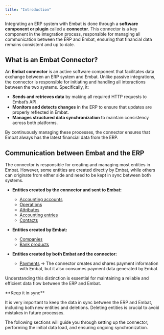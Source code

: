 ```yaml
---
title: "Introduction"
---
```


Integrating an ERP system with Embat is done through a **software component or plugin** called a **connector**. This connector is a key component in the integration process, responsible for managing all communication between the ERP and Embat, ensuring that financial data remains consistent and up to date.

## What is an Embat Connector?

An **Embat connector** is an active software component that facilitates data exchange between an ERP system and Embat. Unlike passive integrations, the connector is responsible for initiating and handling all interactions between the two systems. Specifically, it:

- **Sends and retrieves data** by making all required HTTP requests to Embat’s API.  
- **Monitors and detects changes** in the ERP to ensure that updates are properly reflected in Embat.  
- **Manages structured data synchronization** to maintain consistency across both platforms.  

By continuously managing these processes, the connector ensures that Embat always has the latest financial data from the ERP.  



## Communication between Embat and the ERP

The connector is responsible for creating and managing most entities in Embat. However, some entities are created directly by Embat, while others can originate from either side and need to be kept in sync between both systems.
- **Entities created by the connector and sent to Embat:**  
  - [Accounting accounts](/api/erp/accounting-accounts) 
  - [Operations](/api/erp/operations) 
  - [Attributes](/api/erp/attributes)
  - [Accounting entries](/api/erp/accounting-entries) 
  - [Contacts](/api/erp/contacts)  

- **Entities created by Embat:**  
  - [Companies](/api/organization/companies)  
  - [Bank products](/api/banking/products)

- **Entities created by both Embat and the connector:**  
  - [Payments](/api/erp/payments) → The connector creates and shares payment information with Embat, but it also consumes payment data generated by Embat.  

Understanding this distinction is essential for maintaining a reliable and efficient data flow between the ERP and Embat.  

<Warning>
**Keep it in sync**

It is very important to keep the data in sync between the ERP and Embat, including both new entities and deletions. Deleting entities is crucial to avoid mistakes in future processes.
</Warning>


The following sections will guide you through setting up the connector, performing the initial data load, and ensuring ongoing synchronization.






